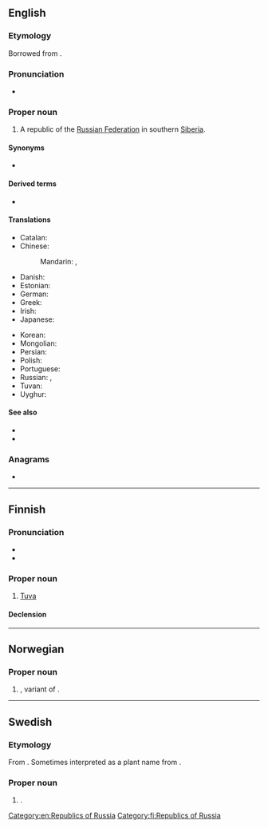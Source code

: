 {{also|tuva|tuvā}}
==English==
{{wikipedia}}

===Etymology===
Borrowed from {{bor|en|ru|Тува́}}.

===Pronunciation===
* {{IPA|/ˈtuːvə/|lang=en}}

===Proper noun===
{{en-proper noun}}

# A republic of the [[Russian Federation]] in southern [[Siberia]].

====Synonyms====
* {{l|en|Tyva}}

====Derived terms====
* {{l|en|Tuvan}}

====Translations====
{{trans-top|a republic of the Russian Federation}}
* Catalan: {{t|ca|Tuvà}}
* Chinese:
*: Mandarin: {{t|cmn|圖瓦|sc=Hani}}, {{t|cmn|图瓦|tr=Túwǎ|sc=Hani}}
* Danish: {{t|da|Tuva}}
* Estonian: {{t|et|Tõva}}
* German: {{t+|de|Tuwa|n}}
* Greek: {{t|el|Τιβά|f}}
* Irish: {{t|ga|Túva|m}}
* Japanese: {{t|ja|トゥヴァ|tr=Tuva}}
{{trans-mid}}
* Korean: {{t|ko|투바|tr=Tuba}}
* Mongolian: {{t|mn|Тува|sc=Cyrl}}
* Persian: {{t|fa|توفا|f|tr=Tufâ}}
* Polish: {{t|pl|Tuwa|f}}
* Portuguese: {{t|pt|Tuva|f}}
* Russian: {{t+|ru|Тува́|f}}, {{t+|ru|Тыва́|f}}
* Tuvan: {{t|tyv|Тыва}}
* Uyghur: {{t|ug|تۇۋا}}
{{trans-bottom}}

====See also====
* {{l|en|Kyzyl}}
* {{l|en|Tannu-Tuva}}

===Anagrams===
* {{anagrams|en|a=atuv|vatu|vaut}}

[[Category:en:Republics of Russia]]

----

==Finnish==

===Pronunciation===
* {{fi-IPA}}
* {{fi-hyphenation}}

===Proper noun===
{{fi-noun|proper=true}}

# [[#English|Tuva]]

====Declension====
{{fi-decl-koira|n=sg|Tuv|||a}}

[[Category:fi:Republics of Russia]]

----

==Norwegian==

===Proper noun===
{{head|no|proper noun}}

# {{given name|female|lang=no}}, variant of {{m|no|Tove}}.

----

==Swedish==

===Etymology===
From {{der|sv|no|Tuva}}. Sometimes interpreted as a plant name from {{m|sv|tuva}}.

===Proper noun===
{{sv-proper noun|c}}

# {{given name|female|lang=sv}}.